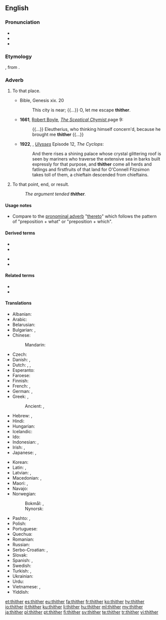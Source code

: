 ==English==

===Pronunciation===
* {{IPA|/ˈθɪðəɹ/|/ˈðɪðəɹ/|lang=en}}
* {{audio|en-us-thither.ogg|Audio (US)|lang=en}}
* {{rhymes|ɪðə(r)|lang=en}}

===Etymology===
{{etyl|ang|en}} {{m|ang|þider}}, from {{etyl|gem-pro|en}} {{m|gem-pro|*þidr-}}.

===Adverb===
{{en-adv|-}}

# {{lb|en|chiefly|literary|_|or|_|legal|dated}} To that place.
#* Bible, Genesis xix. 20
#*: This city is near; {{...}} O, let me escape '''thither'''.
#* '''1661''', [[w:Robert Boyle|Robert Boyle]], ''[[s:Sceptical Chymist|The Sceptical Chymist]]'',page 9:
#*: {{...}} Eleutherius, who thinking himself concern'd, because he brought me '''thither''' {{...}}
#* '''1922''', {{w|James Joyce}}, ''[[w:Ulysses (novel)|Ulysses]]'' Episode 12, ''The Cyclops'':
#*: And there rises a shining palace whose crystal glittering roof is seen by mariners who traverse the extensive sea in barks built expressly for that purpose, and '''thither''' come all herds and fatlings and firstfruits of that land for O'Connell Fitzsimon takes toll of them, a chieftain descended from chieftains.
# {{lb|en|dated}} To that point, end, or result.
#: ''The argument tended '''thither'''.''

====Usage notes====
* Compare to the [[pronominal adverb]] "[[thereto]]" which follows the pattern of "preposition + what" or "preposition + which".

====Derived terms====
{{rel-top4|Terms derived from thither}}
* {{l|en|hither and thither}}
* {{l|en|hither, thither and yon}}
{{rel-mid}}
* {{l|en|thitherto}}
* {{l|en|thitherward}}
{{rel-bottom}}

====Related terms====
* {{l|en|hither}}
* {{l|en|whither}}

====Translations====
{{trans-top|to that place}}
* Albanian: {{t+|sq|andej}}
* Arabic: {{t|ar|إِلَى هُنَاك}}
* Belarusian: {{t|be|туды|tr=tudý|sc=Cyrl}}
* Bulgarian: {{t|bg|натам|tr=natam|sc=Cyrl}}, {{t|bg|нататък|tr=natatǎk|sc=Cyrl}}
* Chinese:
*: Mandarin: {{t|cmn|到那里|tr=dào nàlǐ|sc=Hani}}
* Czech: {{t+|cs|tam}}
* Danish: {{t|da|did}}, {{t|da|derhen}}
* Dutch: {{t+|nl|daarheen}}, {{t+|nl|aldaar}}, {{t+|nl|derwaarts}}
* Esperanto: {{t|eo|tien}}
* Faroese: {{t|fo|hagar}}
* Finnish: {{t+|fi|sinne}}
* French: {{t+|fr|là}}, {{t+|fr|d’ici là}}
* German: {{t+|de|dorthin}}, {{t+|de|dahin}}
* Greek: {{t|el|προς τα εκεί}}, {{t|el|εκείσε}}
*: Ancient: {{t|grc|ἐκεῖσε}}, {{t|grc|ἔνθα}}
* Hebrew: {{t+|he|שמה|tr=sháma}}, {{t+|he|לשם|tr=l'shám}}
* Hindi: {{t+|hi|उधर|tr=udhar|sc=Deva}}
* Hungarian: {{t+|hu|oda}}
* Icelandic: {{t+|is|þangað}}
* Ido: {{t+|io|adibe}}
* Indonesian: {{qualifier|less distant}} {{t|id|ke situ}}, {{qualifier|more distant}} {{t+|id|ke sana}}
* Irish: {{t|ga|sall}}, {{t|ga|anonn}}
* Japanese: {{t+|ja|そこ|tr=soko-e|alt=そこへ|sc=Jpan}}, {{t+|ja|あそこ|tr=asoko-e|alt=あそこへ|sc=Jpan}}
{{trans-mid}}
* Korean: {{t+|ko|저쪽|tr=jeojjok-euro|alt=저쪽으로|sc=Kore}}
* Latin: {{t|la|illūc}}, {{t+|la|eodem}}
* Latvian: {{t|lv|tur}}, {{t|lv|turp}}
* Macedonian: {{t|mk|таму|tr=támu}}, {{t|mk|натаму|tr=nátamu}}
* Maori: {{t|mi|ki reira}}, {{t|mi|atu}}
* Navajo: {{t|nv|ákǫ́ǫ́}}
* Norwegian:
*: Bokmål: {{t+|nb|dit}}, {{t|nb|dit hen}}
*: Nynorsk: {{t|nn|dit}}
* Pashto: {{t+|ps|هلته|tr=halta}}, {{t|ps|هورې|tr=hure}}
* Polish: {{t+|pl|tam}}
* Portuguese: {{t|pt|[[para]] [[lá]]}}
* Quechua: {{qualifier|-man marks the illative case}} {{t-check|qu|jaqayman}}
* Romanian: {{t+|ro|încolo}}
* Russian: {{t+|ru|туда́}}
* Serbo-Croatian: {{t+|sh|tamo}}, {{t+|sh|onamo}}
* Slovak: {{t|sk|tam}}
* Spanish: {{t|es|por allí}}, {{t|es|hacia allá}}
* Swedish: {{t+|sv|dit}}
* Turkish: {{qualifier|less distant}} {{t|tr|şuraya}}, {{qualifier|more distant}} {{t+|tr|oraya}}
* Ukrainian: {{t|uk|туди|tr=tudý|sc=Cyrl}}
* Urdu: {{t|ur|ادهر|tr=udhar|sc=ur-Arab}}
* Vietnamese: {{t|vi|đằng kia}}, {{t|vi|đằng kia}}
* Yiddish: {{t|yi|אַהין}}
{{trans-bottom}}

[[et:thither]]
[[es:thither]]
[[eu:thither]]
[[fa:thither]]
[[fr:thither]]
[[ko:thither]]
[[hy:thither]]
[[io:thither]]
[[it:thither]]
[[ku:thither]]
[[li:thither]]
[[hu:thither]]
[[ml:thither]]
[[my:thither]]
[[ja:thither]]
[[pl:thither]]
[[pt:thither]]
[[fi:thither]]
[[sv:thither]]
[[te:thither]]
[[tr:thither]]
[[vi:thither]]